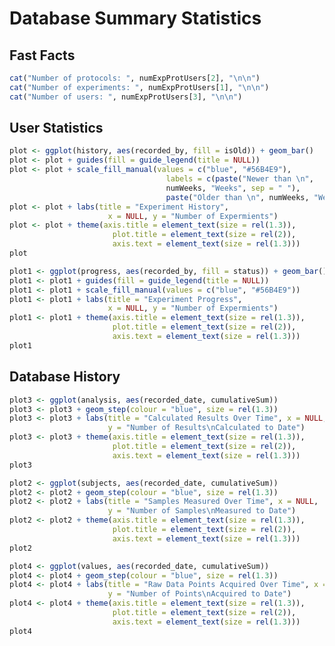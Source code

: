 Database Summary Statistics
========================================================

## Fast Facts
```r
cat("Number of protocols: ", numExpProtUsers[2], "\n\n")
cat("Number of experiments: ", numExpProtUsers[1], "\n\n")
cat("Number of users: ", numExpProtUsers[3], "\n\n")
```

## User Statistics
```r
plot <- ggplot(history, aes(recorded_by, fill = isOld)) + geom_bar()
plot <- plot + guides(fill = guide_legend(title = NULL))
plot <- plot + scale_fill_manual(values = c("blue", "#56B4E9"), 
                                   labels = c(paste("Newer than \n", 
                                   numWeeks, "Weeks", sep = " "),
                                   paste("Older than \n", numWeeks, "Weeks", sep = " ")))
plot <- plot + labs(title = "Experiment History", 
                      x = NULL, y = "Number of Expermients")
plot <- plot + theme(axis.title = element_text(size = rel(1.3)), 
                       plot.title = element_text(size = rel(2)),
                       axis.text = element_text(size = rel(1.3)))
plot
```


```r
plot1 <- ggplot(progress, aes(recorded_by, fill = status)) + geom_bar()
plot1 <- plot1 + guides(fill = guide_legend(title = NULL))
plot1 <- plot1 + scale_fill_manual(values = c("blue", "#56B4E9"))
plot1 <- plot1 + labs(title = "Experiment Progress", 
                      x = NULL, y = "Number of Expermients")
plot1 <- plot1 + theme(axis.title = element_text(size = rel(1.3)), 
                       plot.title = element_text(size = rel(2)),
                       axis.text = element_text(size = rel(1.3)))
plot1
```

## Database History

```r
plot3 <- ggplot(analysis, aes(recorded_date, cumulativeSum)) 
plot3 <- plot3 + geom_step(colour = "blue", size = rel(1.3))
plot3 <- plot3 + labs(title = "Calculated Results Over Time", x = NULL, 
                      y = "Number of Results\nCalculated to Date")
plot3 <- plot3 + theme(axis.title = element_text(size = rel(1.3)), 
                       plot.title = element_text(size = rel(2)),
                       axis.text = element_text(size = rel(1.3)))
plot3
```

```r
plot2 <- ggplot(subjects, aes(recorded_date, cumulativeSum)) 
plot2 <- plot2 + geom_step(colour = "blue", size = rel(1.3))
plot2 <- plot2 + labs(title = "Samples Measured Over Time", x = NULL, 
                      y = "Number of Samples\nMeasured to Date")
plot2 <- plot2 + theme(axis.title = element_text(size = rel(1.3)), 
                       plot.title = element_text(size = rel(2)),
                       axis.text = element_text(size = rel(1.3)))
plot2
```

```r
plot4 <- ggplot(values, aes(recorded_date, cumulativeSum)) 
plot4 <- plot4 + geom_step(colour = "blue", size = rel(1.3))
plot4 <- plot4 + labs(title = "Raw Data Points Acquired Over Time", x = NULL, 
                      y = "Number of Points\nAcquired to Date")
plot4 <- plot4 + theme(axis.title = element_text(size = rel(1.3)), 
                       plot.title = element_text(size = rel(2)),
                       axis.text = element_text(size = rel(1.3)))
plot4
```

